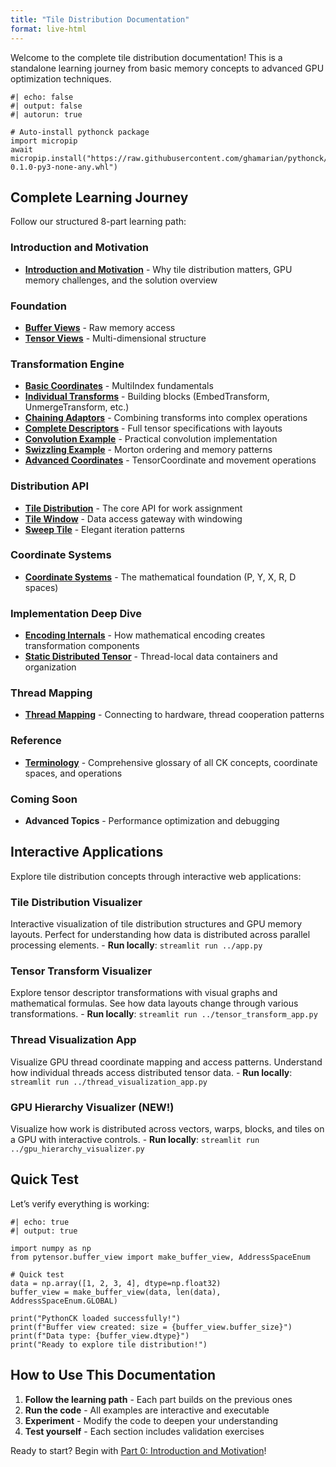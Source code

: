 ```yaml
---
title: "Tile Distribution Documentation"
format: live-html
---
```


Welcome to the complete tile distribution documentation! This is a standalone learning journey from basic memory concepts to advanced GPU optimization techniques.

```pyodide
#| echo: false
#| output: false
#| autorun: true

# Auto-install pythonck package
import micropip
await micropip.install("https://raw.githubusercontent.com/ghamarian/pythonck/master/documentation/pythonck-0.1.0-py3-none-any.whl")
```

## Complete Learning Journey

Follow our structured 8-part learning path:

### **Introduction and Motivation**
- **[Introduction and Motivation](concepts/00_introduction_motivation.qmd)** - Why tile distribution matters, GPU memory challenges, and the solution overview

### **Foundation** 
- **[Buffer Views](concepts/01_buffer_view.qmd)** - Raw memory access
- **[Tensor Views](concepts/01_tensor_view.qmd)** - Multi-dimensional structure

### **Transformation Engine** 
- **[Basic Coordinates](concepts/02_tensor_coordinates.qmd)** - MultiIndex fundamentals
- **[Individual Transforms](concepts/02_transforms.qmd)** - Building blocks (EmbedTransform, UnmergeTransform, etc.)
- **[Chaining Adaptors](concepts/02_adaptors.qmd)** - Combining transforms into complex operations
- **[Complete Descriptors](concepts/02_descriptors.qmd)** - Full tensor specifications with layouts
- **[Convolution Example](concepts/02_convolution_example.qmd)** - Practical convolution implementation
- **[Swizzling Example](concepts/02_swizzling_example.qmd)** - Morton ordering and memory patterns
- **[Advanced Coordinates](concepts/02_coordinate_movement.qmd)** - TensorCoordinate and movement operations

### **Distribution API** 
- **[Tile Distribution](concepts/03_tile_distribution.qmd)** - The core API for work assignment
- **[Tile Window](concepts/03_tile_window.qmd)** - Data access gateway with windowing
- **[Sweep Tile](concepts/03_sweep_tile.qmd)** - Elegant iteration patterns

### **Coordinate Systems** 
- **[Coordinate Systems](concepts/04_coordinate_systems.qmd)** - The mathematical foundation (P, Y, X, R, D spaces)

### **Implementation Deep Dive** 
- **[Encoding Internals](concepts/05_encoding_internals.qmd)** - How mathematical encoding creates transformation components
- **[Static Distributed Tensor](concepts/05_static_distributed_tensor.qmd)** - Thread-local data containers and organization

### **Thread Mapping** 
- **[Thread Mapping](concepts/06_thread_mapping.qmd)** - Connecting to hardware, thread cooperation patterns

### **Reference** 
- **[Terminology](concepts/terminology.qmd)** - Comprehensive glossary of all CK concepts, coordinate spaces, and operations

### **Coming Soon**
- **Advanced Topics** - Performance optimization and debugging

## Interactive Applications

Explore tile distribution concepts through interactive web applications:

### **Tile Distribution Visualizer**
Interactive visualization of tile distribution structures and GPU memory layouts. Perfect for understanding how data is distributed across parallel processing elements.
- **Run locally**: `streamlit run ../app.py`

### **Tensor Transform Visualizer**  
Explore tensor descriptor transformations with visual graphs and mathematical formulas. See how data layouts change through various transformations.
- **Run locally**: `streamlit run ../tensor_transform_app.py`

### **Thread Visualization App**
Visualize GPU thread coordinate mapping and access patterns. Understand how individual threads access distributed tensor data.
- **Run locally**: `streamlit run ../thread_visualization_app.py`

### **GPU Hierarchy Visualizer** (NEW!)
Visualize how work is distributed across vectors, warps, blocks, and tiles on a GPU with interactive controls.
- **Run locally**: `streamlit run ../gpu_hierarchy_visualizer.py`

## Quick Test

Let's verify everything is working:

```pyodide
#| echo: true
#| output: true

import numpy as np
from pytensor.buffer_view import make_buffer_view, AddressSpaceEnum

# Quick test
data = np.array([1, 2, 3, 4], dtype=np.float32)
buffer_view = make_buffer_view(data, len(data), AddressSpaceEnum.GLOBAL)

print("PythonCK loaded successfully!")
print(f"Buffer view created: size = {buffer_view.buffer_size}")
print(f"Data type: {buffer_view.dtype}")
print("Ready to explore tile distribution!")
```

## How to Use This Documentation

1. **Follow the learning path** - Each part builds on the previous ones
2. **Run the code** - All examples are interactive and executable
3. **Experiment** - Modify the code to deepen your understanding
4. **Test yourself** - Each section includes validation exercises

Ready to start? Begin with [Part 0: Introduction and Motivation](concepts/00_introduction_motivation.qmd)! 
